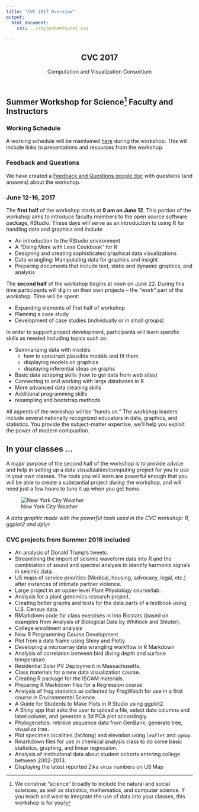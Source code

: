 ```yaml
---
title: "CVC 2017 Overview"
output: 
  html_document:
    css: ../stylesheets/cvc.css

---
```


<script src="../javascripts/main.js"></script>
<!--[if lt IE 9]>
<script src="//html5shiv.googlecode.com/svn/trunk/html5.js"></script>
<![endif]-->

<meta name="viewport" content="width=device-width, initial-scale=1, user-scalable=no">

<div class="wrapper">
<nav>
<ul></ul>
</nav>
<section>
      
<header>
<h1>CVC 2017</h1>
<p>Computation and Visualization Consortium</p>
</header>

## Summer Workshop for Science^[We construe "science" broadly to include the natural and social sciences, as well as statistics, mathematics, and computer science. If you teach and want to integrate the use of data into your classes, this workshop is for you!] Faculty and Instructors 

### Working Schedule

A working schedule will be maintained [here](schedule2017.html) during
the workshop.  This will include links to presentations and resources
from the workshop.


### Feedback and Questions

We have created a [Feedback and Questions google doc](https://docs.google.com/document/d/1AtoWauyDoBsHJd7yywkJNgiNaAXPiBjNhqO9Yw72jys/edit?usp=sharing) with questions (and answers) about the workshop.

### June 12-16, 2017 

The **first half** of the workshop starts at **9 am on June 12**. This portion
of the workshop aims to introduce faculty members to the open source software
package, RStudio. These days will serve as an introduction to using R for
handling data and graphics and include

*  An introduction to the RStudio environment
*  A "Doing More with Less Cookbook" for R
*  Designing and creating sophisticated graphical data visualizations
*  Data wrangling: Manipulating data for graphics and insight
*  Preparing documents that include text, static and dynamic graphics, and analysis

The **second half** of the workshop begins at noon on June 22. 
During this time participants will dig in on their own projects -- 
the "work" part of the workshop. Time will be spent:

*  Expanding elements of first half of workshop
*  Planning a case study
*  Development of case studies (individually or in small groups)

In order to support project development, participants will learn specific skills as needed including topics such as:

*  Summarizing data with models
    * how to construct plausible models and fit them
    * displaying models on graphics
    * displaying inferential ideas on graphs
*  Basic data scraping skills (how to get data from web sites)
*  Connecting to and working with large databases in R
*  More advanced data cleaning skills
*  Additional programming skills
*  resampling and bootstrap methods

All aspects of the workshop will be "hands on."  The workshop leaders include
several nationally recognized educators in data, graphics, and statistics.  You
provide the subject-matter expertise, we'll help you exploit the power of modern
compuation.

## In your classes ...

A major purpose of the second half of the workshop is to provide advice and help
in setting up a data visualization/computing project for you to use in your own
classes.  The tools you will learn are powerful enough that you will be able to
create a substantial project *during* the workshop, and will need just a few
hours to tune it up when you get home.


![New York City Weather](http://asbcllc.com/visualizations/weather/gotham_2014/plot.svg)

*A data graphic made with the powerful tools used in the CVC workshop: R, ggplot2 and dplyr.* 



### CVC projects from Summer 2016 included

* An analysis of Donald Trump's tweets.
* Streamlining the import of seismic waveform data into R and the combination of
sound and spectral analysis to identify harmonic signals in seismic data.
* US maps of service priorities (Medical, housing, advocacy, legal, etc.) after
instances of intimate partner violence.
* Large project in an upper-level Plant Physiology course/lab. 
* Analysis for a plant genomics research project.
* Creating better graphs and tests for the data parts of a textbook using U.S.
Census data.
* RMarkdown code for class exercises in Into Biostats (based on
examples from Analysis of Biological Data by Whitlock and Shluter).
* College enrollment analysis
* New R Programming Course Development
* Plot from a data frame using Shiny and Plotly
* Developing a microarray data wrangling workflow in R Markdown
* Analysis of correlation between bird diving depth and surface temperature.
* Residential Solar PV Deployment in Massachusetts.
* Class materials for a new data visualization course. 
* Creating R package for the ISCAM materials.
* Preparing R Markdown files for a Regression course.
* Analysis of frog statistics as collected by FrogWatch for use in a 
first course in Environmental Science. 
* A Guide for Students to Make Plots in R Studio using ggplot2.
* A Shiny app that asks the user to upload a file, select data columns and label column, and generate a 3d PCA plot accordingly.
* Phylogenetics: retrieve sequence data from GenBank, generate tree, visualize tree.
* Plot specimen localities (lat/long) and elevation using 
`leaflet` and `ggmap`. 
* Rmarkdown files for use in chemical analysis class to do some basic
statistics, graphing, and linear regression. 
* Analysis of institutional data about student cohorts entering college 
between 2002-2013. 
* Displaying the latest reported Zika virus numbers on US Map

